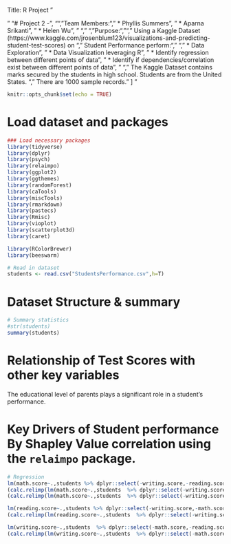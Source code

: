 Title: R Project
"

"
    "# Project 2 - ",
    "",
    "Team Members:",
    "    * Phyllis Summers",
    "    * Aparna Srikanti",
    "    * Helen Wu",
    "    ",
    "    ",
    "Purpose:",
    "",
    "    Using a Kaggle Dataset (https://www.kaggle.com/jrosenblum123/visualizations-and-predicting-student-test-scores) on ",
    "    Student Performance perform:",
    "    ",
    "    * Data Exploration",
    "    * Data Visualization leveraging R",
    "    * Identify regression between different points of data",
    "    * Identify if dependencies/correlation exist between different points of data",
    "    ",
    "    The Kaggle Dataset contains marks secured by the students in high school.  Students are from the United States.  ",
    "    There are 1000 sample records."
   ]
"


```r
knitr::opts_chunk$set(echo = TRUE)
```

# Load dataset and packages
```r
### Load necessary packages
library(tidyverse)
library(dplyr)
library(psych)
library(relaimpo)
library(ggplot2)
library(ggthemes)
library(randomForest)
library(caTools)
library(miscTools)
library(rmarkdown)
library(pastecs)
library(Rmisc)
library(vioplot)
library(scatterplot3d)
library(caret)

library(RColorBrewer)
library(beeswarm)
```

```r
# Read in dataset
students <- read.csv("StudentsPerformance.csv",h=T)

```

# Dataset Structure & summary
```r
# Summary statistics
#str(students)
summary(students)
```

# Relationship of Test Scores with other key variables
The educational level of parents plays a significant role in a student's performance. 

# Key Drivers of Student performance By Shapley Value correlation using the `relaimpo` package.


```r
# Regression
lm(math.score~.,students %>% dplyr::select(-writing.score,-reading.score)) %>% summary()
(calc.relimp(lm(math.score~.,students  %>% dplyr::select(-writing.score,-reading.score))))$lmg
(calc.relimp(lm(math.score~.,students  %>% dplyr::select(-writing.score,-reading.score))))$lmg %>% data.frame() %>% add_rownames(.,var = "variable") %>% ggplot(.,aes(variable,.,fill=variable)) + geom_bar(stat = "identity") + theme_fivethirtyeight() + theme(legend.title = element_blank())

lm(reading.score~.,students %>% dplyr::select(-writing.score,-math.score)) %>% summary()
(calc.relimp(lm(reading.score~.,students  %>% dplyr::select(-writing.score,-math.score))))$lmg %>% data.frame() %>% add_rownames(.,var = "variable") %>% ggplot(.,aes(variable,.,fill=variable)) + geom_bar(stat = "identity") + theme_fivethirtyeight() + theme(legend.title = element_blank())

lm(writing.score~.,students  %>% dplyr::select(-math.score,-reading.score)) %>% summary()
(calc.relimp(lm(writing.score~.,students  %>% dplyr::select(-math.score,-reading.score))))$lmg %>% data.frame() %>% add_rownames(.,var = "variable") %>% ggplot(.,aes(variable,.,fill=variable)) + geom_bar(stat = "identity") + theme_fivethirtyeight() + theme(legend.title = element_blank())
```
